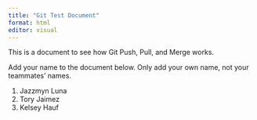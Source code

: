```yaml
---
title: "Git Test Document"
format: html
editor: visual
---
```


This is a document to see how Git Push, Pull, and Merge works.

Add your name to the document below. Only add your own name, not your teammates' names.


1.  Jazzmyn Luna
2.  Tory Jaimez
3.  Kelsey Hauf

